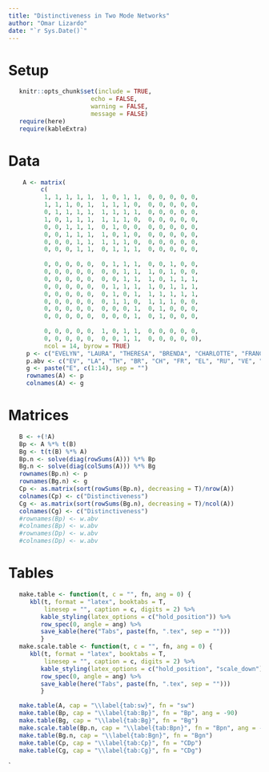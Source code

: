 ```yaml
---
title: "Distinctiveness in Two Mode Networks"
author: "Omar Lizardo"
date: "`r Sys.Date()`"
---
```



# Setup
```r
   knitr::opts_chunk$set(include = TRUE, 
                       echo = FALSE, 
                       warning = FALSE, 
                       message = FALSE)
   require(here)
   require(kableExtra)
```

# Data
```r
    A <- matrix(
         c(
          1, 1, 1, 1, 1,  1, 0, 1, 1,  0, 0, 0, 0, 0, 
          1, 1, 1, 0, 1,  1, 1, 1, 0,  0, 0, 0, 0, 0, 
          0, 1, 1, 1, 1,  1, 1, 1, 1,  0, 0, 0, 0, 0, 
          1, 0, 1, 1, 1,  1, 1, 1, 0,  0, 0, 0, 0, 0, 
          0, 0, 1, 1, 1,  0, 1, 0, 0,  0, 0, 0, 0, 0, 
          0, 0, 1, 1, 1,  1, 0, 1, 0,  0, 0, 0, 0, 0, 
          0, 0, 0, 1, 1,  1, 1, 1, 0,  0, 0, 0, 0, 0, 
          0, 0, 0, 1, 1,  0, 1, 1, 1,  0, 0, 0, 0, 0, 
          
          0, 0, 0, 0, 0,  0, 1, 1, 1,  0, 0, 1, 0, 0, 
          0, 0, 0, 0, 0,  0, 0, 1, 1,  1, 0, 1, 0, 0, 
          0, 0, 0, 0, 0,  0, 0, 1, 1,  1, 0, 1, 1, 1,
          0, 0, 0, 0, 0,  0, 1, 1, 1,  1, 0, 1, 1, 1,
          0, 0, 0, 0, 0,  0, 1, 0, 1,  1, 1, 1, 1, 1,
          0, 0, 0, 0, 0,  0, 1, 1, 0,  1, 1, 1, 0, 0,
          0, 0, 0, 0, 0,  0, 0, 0, 1,  0, 1, 0, 0, 0,
          0, 0, 0, 0, 0,  0, 0, 0, 1,  0, 1, 0, 0, 0, 
          
          0, 0, 0, 0, 0,  1, 0, 1, 1,  0, 0, 0, 0, 0,
          0, 0, 0, 0, 0,  0, 0, 1, 1,  0, 0, 0, 0, 0),
          ncol = 14, byrow = TRUE)
     p <- c("EVELYN", "LAURA", "THERESA", "BRENDA", "CHARLOTTE", "FRANCES", "ELEANOR", "RUTH", "VERNE", "MYRA", "KATHERINE", "SYLVIA", "NORA", "HELEN", "OLIVIA", "FLORA", "PEARL", "DOROTHY")
     p.abv <- c("EV", "LA", "TH", "BR", "CH", "FR", "EL", "RU", "VE", "MY", "KA", "SY", "NO", "HE", "OL", "FL", "PE", "DO")
     g <- paste("E", c(1:14), sep = "")
     rownames(A) <- p
     colnames(A) <- g
```

# Matrices
```r
   B <- +(!A)
   Bp <- A %*% t(B)
   Bg <- t(t(B) %*% A)
   Bp.n <- solve(diag(rowSums(A))) %*% Bp
   Bg.n <- solve(diag(colSums(A))) %*% Bg
   rownames(Bp.n) <- p
   rownames(Bg.n) <- g
   Cp <- as.matrix(sort(rowSums(Bp.n), decreasing = T)/nrow(A))
   colnames(Cp) <- c("Distinctiveness")
   Cg <- as.matrix(sort(rowSums(Bg.n), decreasing = T)/ncol(A))
   colnames(Cg) <- c("Distinctiveness")
   #rownames(Bp) <- w.abv
   #colnames(Bp) <- w.abv 
   #rownames(Dp) <- w.abv
   #colnames(Dp) <- w.abv 
```

# Tables
```r
   make.table <- function(t, c = "", fn, ang = 0) {
      kbl(t, format = "latex", booktabs = T, 
          linesep = "", caption = c, digits = 2) %>%
         kable_styling(latex_options = c("hold_position")) %>% 
         row_spec(0, angle = ang) %>% 
         save_kable(here("Tabs", paste(fn, ".tex", sep = "")))
         }
   make.scale.table <- function(t, c = "", fn, ang = 0) {
      kbl(t, format = "latex", booktabs = T, 
          linesep = "", caption = c, digits = 2) %>%
         kable_styling(latex_options = c("hold_position", "scale_down")) %>% 
         row_spec(0, angle = ang) %>% 
         save_kable(here("Tabs", paste(fn, ".tex", sep = "")))
         }

   make.table(A, cap = "\\label{tab:sw}", fn = "sw")
   make.table(Bp, cap = "\\label{tab:Bp}", fn = "Bp", ang = -90)
   make.table(Bg, cap = "\\label{tab:Bg}", fn = "Bg")
   make.scale.table(Bp.n, cap = "\\label{tab:Bpn}", fn = "Bpn", ang = -90)
   make.table(Bg.n, cap = "\\label{tab:Bgn}", fn = "Bgn")
   make.table(Cp, cap = "\\label{tab:Cp}", fn = "CDp")
   make.table(Cg, cap = "\\label{tab:Cg}", fn = "CDg")
```

`



